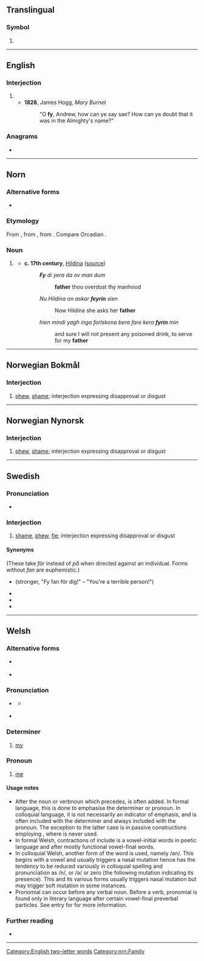 {{also|Fy|FY|-fy|fy.}}
==Translingual==

===Symbol===
{{mul-symbol}}

# {{ISO 639|1}}

----

==English==

===Interjection===
{{en-interj}}

# {{archaic form of|en|fie}}
#* '''1828''', James Hogg, ''Mary Burnet''
#*: "O '''fy''', Andrew, how can ye say sae? How can ye doubt that it was in the Almighty's name?"

===Anagrams===
* {{anagrams|en|a=fy|YF|yf}}

[[Category:English two-letter words]]

----

==Norn==

===Alternative forms===
* {{qualifier|Orkney}} {{l|nrn|fa}}

===Etymology===
From {{inh|nrn|non|faðir|t=father}} , from {{inh|nrn|gem-pro|*fadēr}}, from {{inh|nrn|ine-pro|*ph₂tḗr}}. Compare Orcadian {{m|nrn|fa}}.

===Noun===
{{head|nrn|noun|definite singular|feyrin|or|fyrin}}

# {{lb|nrn|Shetland}} {{l|en|father}}
#* '''c. 17th century''', [[w:en:Hildina|Hildina]] ([http://nornlanguage.x10.mx/shet_txt_hild.htm source])
#*: '''''Fy''' di yera da ov man dum''
#*:: '''father''' thou overdost thy manhood
#*: ''Nu Hildina on askar '''feyrin''' sien''
#*:: Now Hildina she asks her '''father'''
#*: ''hien mindi yagh inga forlskona bera fare kera '''fyrin''' min''
#*:: and sure I will not present any poisoned drink, to serve for my '''father'''

[[Category:nrn:Family]]

----

==Norwegian Bokmål==

===Interjection===
{{head|nb|interjection}}

# [[phew]], [[shame]]; interjection expressing disapproval or disgust

----

==Norwegian Nynorsk==

===Interjection===
{{head|nn|interjection}}

# [[phew]], [[shame]]; interjection expressing disapproval or disgust

----

==Swedish==

===Pronunciation===
* {{IPA|sv|/fyː/}}

===Interjection===
{{head|sv|interjection}}

# [[shame]], [[phew]], [[fie]]; interjection expressing disapproval or disgust
#: {{ux|sv|Fy!|Don't do that! / That thing you just did was bad! (often towards a child or pet or the like)}}
#: {{ux|sv|'''Fy''' på dig!|'''Fie''' on you! ("You acted in a bad way!", often towards a child or pet or the like – less dated-sounding in Swedish)}}
#: {{ux|sv|'''Fy''' så här stinker|'''Phew''', it stinks in here}}

====Synonyms====
(These take ''för'' instead of ''på'' when directed against an individual. Forms without ''fan'' are euphemistic.)
* {{l|sv|fy fan}} (stronger, "Fy fan för dig!" – "You're a terrible person!")
* {{l|sv|fy bubblan}}
* {{l|sv|fy hundan}}
* {{l|sv|fy farao}}

----

==Welsh==

===Alternative forms===
* {{l|cy|'y}} {{q|colloquial}}
* {{l|cy|'m}} {{q|chiefly literary|used after some prepositions|does not trigger mutation}}

===Pronunciation===
* {{a|standard}} {{IPA|cy|/və/}}
** {{a|colloquial}} {{IPA|cy|/ən/|/n/|/ə/|/-/}}
* {{rhymes|cy|ə|s=1}}

===Determiner===
{{head|cy|determiner|cat2=possessive determiners|triggers [[Appendix:Welsh mutations#Nasal mutation|nasal mutation]] of a following consonant}}

# [[my]]
#: {{ux|cy|Dyna '''fy''' nhad a '''fy''' nhad-cu.|That's '''my''' father and '''my''' grandfather.}}

===Pronoun===
{{head|cy|pronoun|cat2=personal pronouns|triggers [[Appendix:Welsh mutations#Nasal mutation|nasal mutation]] of a following consonant}}

# [[me]] {{qualifier|as the direct object of a verbal noun}}
#: {{ux|cy|Byddant yn '''fy''' nghyflogi dros dro.|They will employ '''me''' temporarily.}}

====Usage notes====
* After the noun or verbnoun which {{m|cy|fy}} precedes, {{m|cy|i}} is often added. In formal language, this is done to emphasise the determiner or pronoun. In colloquial language, it is not necessarily an indicator of emphasis, and is often included with the determiner and always included with the pronoun. The exception to the latter case is in passive constructions employing {{m|cy|cael}}, where {{m|cy|i}} is never used.
* In formal Welsh, contractions of {{m|cy|fy}} include {{m|cy|f'}} is a vowel-initial words in poetic language and {{m|cy|'m}} after mostly functional vowel-final words.
* In colloquial Welsh, another form of the word is used, namely {{m|cy|yn}} /ən/. This begins with a vowel and usually triggers a nasal mutation hence has the tendency to be reduced variously in colloquial spelling and pronunciation as {{m|cy|'n}} /n/, {{m|cy|y}} or {{m|cy|'y}} /ə/ or zero (the following mutation indicating its presence). This {{m|cy|yn}} and its various forms usually triggers nasal mutation but may trigger soft mutation in some instances.
* Pronomial {{m|cy|fy}} can occur before any verbal noun. Before a verb, pronomial {{m|cy|'m}} is found only in literary language after certain vowel-final preverbal particles. See entry for {{m|cy|'m}} for more information.

===Further reading===
* {{R:cy:GPC}}

----